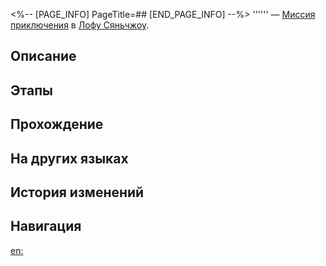 <%-- [PAGE_INFO]
PageTitle=##
[END_PAGE_INFO] --%>
{{Дополнить|Диалоги.}}
{{Миссия Инфобокс
|id              = 4040254
|Название        = 
|Изображение     = Миссия .png
|Тип             = Миссия приключения
|Событие         = 
|Глава           = 
|Условия         = 
* Завершена {{cx}}<!--Hidden Mission ID 4040251-->
* Завершена {{cx}}<!--Hidden Mission ID 4040252-->
* Завершена {{cx}}<!--Hidden Mission ID 4040253-->
|Персонажи       = Первопроходец
|СтартЛокация    = [[Лофу Сяньчжоу]] — [[Комиссия по алхимии]]
|Мир             = Лофу Сяньчжоу
|Предыдущая      = 
|Следующая       = 
|Награды         = Стрелы*20; Похвала высокой морали*1
}}
'''''' — [[Миссия приключения]] в [[Лофу Сяньчжоу]].

==Описание==
{{Описание|<!--официальное описание из Перекрёстка судеб-->}}

==Этапы==


==Прохождение==
{{Дополнить}}

{{Диалог Конец}}

==На других языках==
{{На других языках
|en   = 
|zhs  = 
|zht  = 
|ja   = 
|ko   = 
|es   = 
|fr   = 
|ru   = 
|th   = 
|vi   = 
|de   = 
|id   = 
|pt   = 
}}

==История изменений==
{{История изменений|3.5}}

==Навигация==
{{Миссия приключения Навбокс|Глава }}

[[en:]]
